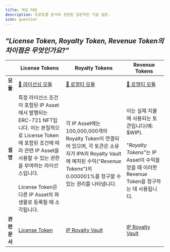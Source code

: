 ```yaml
---
title: 개념 FAQ
description: 프로토콜 문서와 관련된 일반적인 기술 질문.
icon: question
---
```


## *"License Token, Royalty Token, Revenue Token의 차이점은 무엇인가요?"*

|           | License Tokens                                                                                                                                                                      | Royalty Tokens                                                                                                                                | Revenue Tokens                                                                                                     |
| --------- | ----------------------------------------------------------------------------------------------------------------------------------------------------------------------------------- | --------------------------------------------------------------------------------------------------------------------------------------------- | ------------------------------------------------------------------------------------------------------------------ |
| **모듈**    | [📜 라이선싱 모듈](/concepts/licensing-module)                                                                                                                                            | [💸 로열티 모듈](/concepts/royalty-module)                                                                                                         | [💸 로열티 모듈](/concepts/royalty-module)                                                                              |
| **설명**    | 특정 라이선스 조건이 포함된 IP Asset에서 발행되는 ERC-721 NFT입니다. 이는 본질적으로 License Token에 포함된 조건에 따라 관련 IP Asset을 사용할 수 있는 권한을 부여하는 라이선스입니다.<br /><br />License Token은 다른 IP Asset의 파생물로 등록될 때 소각됩니다. | 각 IP Asset에는 100,000,000개의 Royalty Token이 연결되어 있으며, 각 토큰은 소유자가 IPA의 Royalty Vault에 예치된 수익("*Revenue Tokens*")의 0.000001%를 청구할 수 있는 권리를 나타냅니다. | 이는 실제 지불에 사용되는 토큰입니다(예: \$WIP).<br /><br />"*Royalty Tokens*"는 IP Asset이 수익을 얻을 때 이러한 Revenue Token을 청구하는 데 사용됩니다. |
| **관련 문서** | [License Token](/concepts/licensing-module/license-token)                                                                                                                           | [IP Royalty Vault](/concepts/royalty-module/ip-royalty-vault)                                                                                 | [IP Royalty Vault](/concepts/royalty-module/ip-royalty-vault)                                                      |
